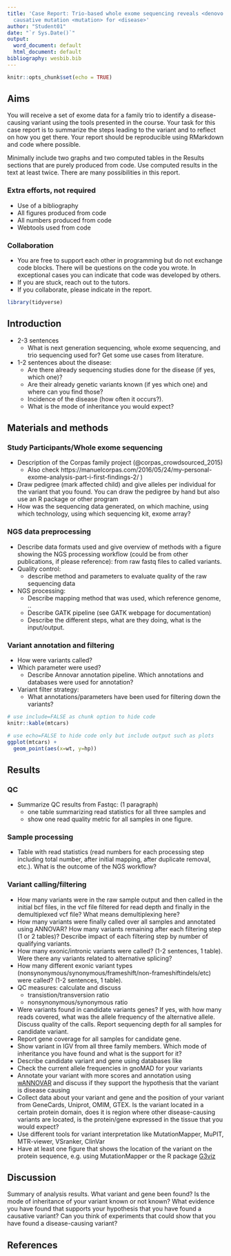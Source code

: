```yaml
---
title: 'Case Report: Trio-based whole exome sequencing reveals <denovo|recessive>
  causative mutation <mutation> for <disease>'
author: "Student01"
date: "`r Sys.Date()`"
output:
  word_document: default
  html_document: default
bibliography: wesbib.bib
---
```


```r
knitr::opts_chunk$set(echo = TRUE)
```

## Aims
You will receive a set of exome data for a family trio to identify a disease-causing variant using the tools presented in the course. 
Your task for this case report is to summarize the steps leading to the variant and to reflect on how you get there. 
Your report should be reproducible using RMarkdown and code where possible. 

Minimally include two graphs and two computed tables in the Results sections that are purely produced from code. 
Use computed results in the text at least twice. 
There are many possibilities in this report.

### Extra efforts, not required
  * Use of a bibliography 
  * All figures produced from code
  * All numbers produced from code
  * Webtools used from code
  
### Collaboration 
  * You are free to support each other in programming but do not exchange code blocks. There will be questions on the code you wrote. In exceptional cases you can indicate that code was developed by others.
  * If you are stuck, reach out to the tutors.
  * If you collaborate, please indicate in the report.
  
```r
library(tidyverse)
```


## Introduction
  - 2-3 sentences 
     * What is next generation sequencing, whole exome sequencing, and trio sequencing used for? Get some use cases from literature. 
  - 1-2 sentences about the disease:
     * Are there already sequencing studies done for the disease (if yes, which one)?
     * Are their already genetic variants known (if yes which one) and where can you find those?
     * Incidence of the disease (how often it occurs?).
     * What is the mode of inheritance you would expect?

## Materials and methods

### Study Participants/Whole exome sequencing

 - Description of the Corpas family project (@corpas_crowdsourced_2015)
   * Also check https://manuelcorpas.com/2016/05/24/my-personal-exome-analysis-part-i-first-findings-2/ )
 - Draw pedigree (mark affected child) and give alleles per individual for the variant that you found. You can draw the pedigree by hand but also use an R package or other program
 - How was the sequencing data generated, on which machine, using which technology, using which sequencing kit,  exome array? 

### NGS data preprocessing 
 - Describe data formats used and give overview of methods with a figure showing the NGS processing workflow (could be from other publications, if  please reference): from raw fastq files to called variants.
 - Quality control:
    *  describe method and parameters to evaluate quality of the raw sequencing data
 - NGS processing:
    * Describe mapping method that was used, which reference genome, ..
   * Describe GATK pipeline (see GATK webpage for documentation)
    * Describe the different steps, what are they doing, what is the input/output.

### Variant annotation and filtering
 - How were variants called? 
 - Which parameter were used?
    * Describe Annovar annotation pipeline. Which annotations and databases were used for annotation?
 - Variant filter strategy:
    * What annotations/parameters have been used for filtering down the variants?
    
```r
# use include=FALSE as chunk option to hide code
knitr::kable(mtcars)
```
    
```r
# use echo=FALSE to hide code only but include output such as plots
ggplot(mtcars) +
  geom_point(aes(x=wt, y=hp))
```


## Results

### QC
 - Summarize QC results from Fastqc: (1 paragraph)
      * one table summarizing read statistics for all three samples and 
      * show one read quality metric for all samples in one figure.

### Sample processing
 - Table with read statistics (read numbers for each processing step including total number, after initial mapping, after duplicate removal, etc.). What is the outcome of the NGS workflow?

### Variant calling/filtering
 - How many variants were in the raw sample output and then called in the initial bcf files, in the vcf file filtered for read depth and finally in the demultiplexed vcf file? What means demultiplexing here?
 - How many variants were finally called over all samples and annotated using ANNOVAR? How many variants remaining after each filtering step (1 or 2 tables)? Describe impact of each filtering step by number of qualifying variants. 
 - How many exonic/intronic variants were called? (1-2 sentences, 1 table). Were there any variants related to alternative splicing?
 - How many different exonic variant types (nonsynonymous/synonymous/frameshift/non-frameshiftindels/etc) were called? (1-2 sentences, 1 table).
 - QC measures: calculate and discuss
    * transistion/transversion ratio
    * nonsynonymous/synonymous ratio
 - Were variants found in candidate variants genes? If yes, with how many reads covered, what was the allele frequency of the alternative allele. Discuss quality of the calls. Report sequencing depth for all samples for candidate variant.
 - Report gene coverage for all samples for candidate gene.
 - Show variant in IGV from all three family members. Which mode of inheritance you have found and what is the support for it?
 - Describe candidate variant and gene using databases like 
 - Check the current allele frequencies in gnoMAD for your variants
 - Annotate your variant with more scores and annotation using [wANNOVAR](http://wannovar.wglab.org/) and discuss if they support the hypothesis that the variant is disease causing
 - Collect data about your variant and gene and the position of your variant from GeneCards, Uniprot, OMIM, GTEX. Is the variant located in a certain protein domain, does it is region where other disease-causing variants are located, is the protein/gene expressed in the tissue that you would expect?
 - Use different tools for variant interpretation like MutationMapper, MuPIT, MTR-viewer, VSranker, ClinVar
 - Have at least one figure that shows the location of the variant on the protein sequence, e.g. using MutationMapper or the R package [G3viz](https://cran.rstudio.com/web/packages/g3viz/vignettes/introduction.html) 
 
## Discussion
Summary of analysis results. 
What variant and gene been found? 
Is the mode of inheritance of your variant known or not known? 
What evidence you have found that supports your hypothesis that you have found a causative variant? 
Can you think of experiments that could show that you have found a disease-causing variant? 


## References

